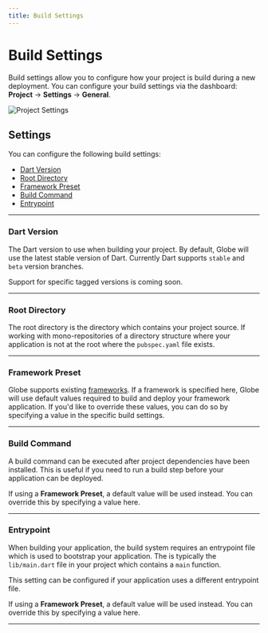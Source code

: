 ```yaml
---
title: Build Settings
---
```


# Build Settings

Build settings allow you to configure how your project is build during a new deployment. You can configure your build settings via the dashboard: **Project** -> **Settings** -> **General**.

![Project Settings](/assets/project-settings.png)

## Settings

You can configure the following build settings:

- [Dart Version](#dart-version)
- [Root Directory](#root-directory)
- [Framework Preset](#framework-preset)
- [Build Command](#build-command)
- [Entrypoint](#entrypoint)

---

### Dart Version

The Dart version to use when building your project. By default, Globe will use the latest stable version of Dart. Currently Dart supports `stable` and `beta` version branches.

Support for specific tagged versions is coming soon.

---

### Root Directory

The root directory is the directory which contains your project source. If working with mono-repositories of a directory structure where your application is not at the root where the `pubspec.yaml` file exists.

---

### Framework Preset

Globe supports existing [frameworks](/frameworks). If a framework is specified here, Globe will use default values required to build and deploy your framework application. If you'd like to override these values, you can do so by specifying a value in the specific build settings.

---

### Build Command

A build command can be executed after project dependencies have been installed. This is useful if you need to run a build step before your application can be deployed.

If using a **Framework Preset**, a default value will be used instead. You can override this by specifying a value here.

---

### Entrypoint

When building your application, the build system requires an entrypoint file which is used to bootstrap your application. The is typically the `lib/main.dart` file in your project
which contains a `main` function.

This setting can be configured if your application uses a different entrypoint file.

If using a **Framework Preset**, a default value will be used instead. You can override this by specifying a value here.

---

